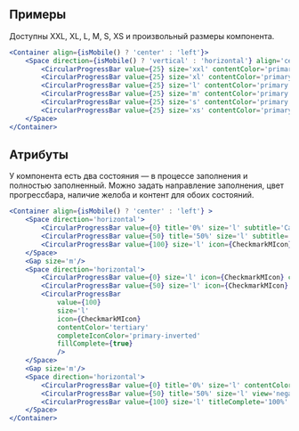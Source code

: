 ## Примеры

Доступны XXL, XL, L, M, S, XS и произвольный размеры компонента.

```jsx live mobileHeight={652}
<Container align={isMobile() ? 'center' : 'left'}>
    <Space direction={isMobile() ? 'vertical' : 'horizontal'} align='center' size={24}>
        <CircularProgressBar value={25} size='xxl' contentColor='primary' />
        <CircularProgressBar value={25} size='xl' contentColor='primary' />
        <CircularProgressBar value={25} size='l' contentColor='primary' />
        <CircularProgressBar value={25} size='m' contentColor='primary' />
        <CircularProgressBar value={25} size='s' contentColor='primary' />
        <CircularProgressBar value={25} size='xs' contentColor='primary' />
    </Space>
</Container>
```

## Атрибуты

У компонента есть два состояния — в процессе заполнения и полностью заполненный. 
Можно задать направление заполнения, цвет прогрессбара, наличие желоба и контент для обоих состояний.

```jsx live
<Container align={isMobile() ? 'center' : 'left'} >
    <Space direction='horizontal'>
        <CircularProgressBar value={0} title='0%' size='l' subtitle='Caption' contentColor='primary' />
        <CircularProgressBar value={50} title='50%' size='l' subtitle='Caption' contentColor='primary'/>
        <CircularProgressBar value={100} size='l' icon={CheckmarkMIcon} contentColor='tertiary' completeIconColor='positive'/>
    </Space>
    <Gap size='m'/>
    <Space direction='horizontal'>
        <CircularProgressBar value={0} size='l' icon={CheckmarkMIcon} contentColor='tertiary' />
        <CircularProgressBar value={50} size='l' icon={CheckmarkMIcon} contentColor='tertiary' />
        <CircularProgressBar 
            value={100} 
            size='l' 
            icon={CheckmarkMIcon} 
            contentColor='tertiary'
            completeIconColor='primary-inverted'
            fillComplete={true}
            />
    </Space>
    <Gap size='m'/>
    <Space direction='horizontal'>
        <CircularProgressBar value={0} title='0%' size='l' contentColor='primary' />
        <CircularProgressBar value={50} title='50%' size='l' view='negative' contentColor='primary'/>
        <CircularProgressBar value={100} size='l' titleComplete='100%' view='negative' completeTextColor='negative'/>
    </Space>
</Container>
```
